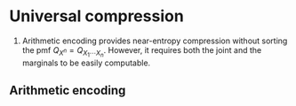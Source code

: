 # Universal compression 

1. Arithmetic encoding provides near-entropy 
    compression without sorting the pmf 
    $Q_{X^n} = Q_{X_1\cdots X_n}$. However, it 
    requires both the joint and the marginals to 
    be easily computable. 

## Arithmetic encoding {-}

